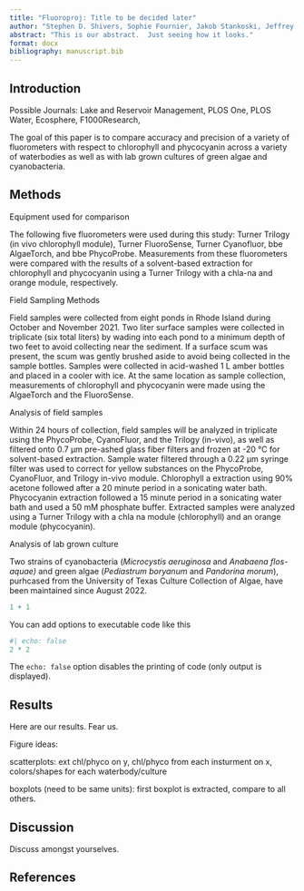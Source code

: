 ```yaml
---
title: "Fluoroproj: Title to be decided later"
author: "Stephen D. Shivers, Sophie Fournier, Jakob Stankoski, Jeffrey W. Hollister, Betty J. Kreakie"
abstract: "This is our abstract.  Just seeing how it looks."
format: docx
bibliography: manuscript.bib
---
```


## Introduction

Possible Journals: Lake and Reservoir Management, PLOS One, PLOS Water, Ecosphere, F1000Research,

The goal of this paper is to compare accuracy and precision of a variety of fluorometers with respect to chlorophyll and phycocyanin across a variety of waterbodies as well as with lab grown cultures of green algae and cyanobacteria.

## Methods

Equipment used for comparison

The following five fluorometers were used during this study: Turner Trilogy (in vivo chlorophyll module), Turner FluoroSense, Turner Cyanofluor, bbe AlgaeTorch, and bbe PhycoProbe. Measurements from these fluorometers were compared with the results of a solvent-based extraction for chlorophyll and phycocyanin using a Turner Trilogy with a chla-na and orange module, respectively.

Field Sampling Methods

Field samples were collected from eight ponds in Rhode Island during October and November 2021. Two liter surface samples were collected in triplicate (six total liters) by wading into each pond to a minimum depth of two feet to avoid collecting near the sediment. If a surface scum was present, the scum was gently brushed aside to avoid being collected in the sample bottles. Samples were collected in acid-washed 1 L amber bottles and placed in a cooler with ice. At the same location as sample collection, measurements of chlorophyll and phycocyanin were made using the AlgaeTorch and the FluoroSense.

Analysis of field samples

Within 24 hours of collection, field samples will be analyzed in triplicate using the PhycoProbe, CyanoFluor, and the Trilogy (in-vivo), as well as filtered onto 0.7 µm pre-ashed glass fiber filters and frozen at -20 °C for solvent-based extraction. Sample water filtered through a 0.22 µm syringe filter was used to correct for yellow substances on the PhycoProbe, CyanoFluor, and Trilogy in-vivo module. Chlorophyll a extraction using 90% acetone followed after a 20 minute period in a sonicating water bath. Phycocyanin extraction followed a 15 minute period in a sonicating water bath and used a 50 mM phosphate buffer. Extracted samples were analyzed using a Turner Trilogy with a chla na module (chlorophyll) and an orange module (phycocyanin).

Analysis of lab grown culture

Two strains of cyanobacteria (*Microcystis* *aeruginosa* and *Anabaena* *flos-aquae)* and green algae (*Pediastrum boryanum* and *Pandorina morum*), purhcased from the University of Texas Culture Collection of Algae, have been maintained since August 2022.

```r
1 + 1
```

You can add options to executable code like this

```r
#| echo: false
2 * 2
```

The `echo: false` option disables the printing of code (only output is displayed).

## Results

Here are our results. Fear us.

Figure ideas:

scatterplots: ext chl/phyco on y, chl/phyco from each insturment on x, colors/shapes for each waterbody/culture

boxplots (need to be same units): first boxplot is extracted, compare to all others.

## Discussion

Discuss amongst yourselves.

## References
